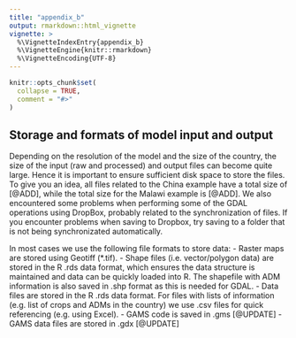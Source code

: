 ```yaml
---
title: "appendix_b"
output: rmarkdown::html_vignette
vignette: >
  %\VignetteIndexEntry{appendix_b}
  %\VignetteEngine{knitr::rmarkdown}
  %\VignetteEncoding{UTF-8}
---
```


```r
knitr::opts_chunk$set(
  collapse = TRUE,
  comment = "#>"
)
```

## Storage and formats of model input and output

Depending on the resolution of the model and the size of the country, the size of the input (raw and processed) and output files can become quite large. Hence it is important to ensure sufficient disk space to store the files. To give you an idea, all files related to the China example have a total size of [@ADD], while the total size for the Malawi example is [@ADD]. We also encountered some problems when performing some of the GDAL operations using DropBox, probably related to the  synchronization of files. If you encounter problems when saving to Dropbox, try saving to a folder that is not being  synchronizated automatically.  

In most cases we use the following file formats to store data:
- Raster maps are stored using Geotiff (*.tif).
- Shape files (i.e. vector/polygon data) are stored in the R .rds data format, which ensures the data structure is maintained and data can be quickly loaded into R. The shapefile with ADM information is also saved in .shp format as this is needed for GDAL.
- Data files are stored in the R .rds data format. For files with lists of information (e.g. list of crops and ADMs in the country) we use .csv files for quick referencing (e.g. using Excel).
- GAMS code is saved in .gms [@UPDATE]
- GAMS data files are stored in .gdx [@UPDATE]

